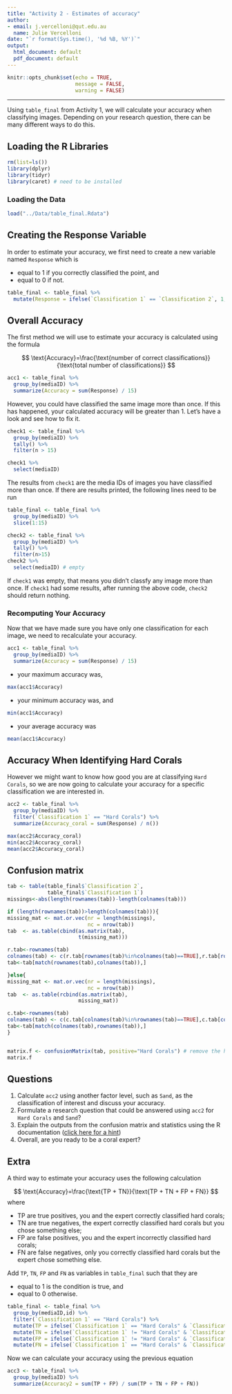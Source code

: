 ```yaml
---
title: "Activity 2 - Estimates of accuracy"
author:
- email: j.vercelloni@qut.edu.au
  name: Julie Vercelloni
date: "`r format(Sys.time(), '%d %B, %Y')`"
output:
  html_document: default
  pdf_document: default
---
```


```r
knitr::opts_chunk$set(echo = TRUE,
                      message = FALSE,
                      warning = FALSE)
```

---

<style>
table, td, th {
 border: none;
 padding-left: 1em;
 padding-right: 1em;
 min-width: 50%;
 margin-left: auto;
 margin-right: auto;
 margin-top: 1em;
 margin-bottom: 1em;
}
</style>

Using `table_final` from Activity 1, we will calculate your accuracy when classifying images. Depending on your research question, there can be many different ways to do this.   

## Loading the R Libraries

```r
rm(list=ls())
library(dplyr)
library(tidyr)
library(caret) # need to be installed 
```

### Loading the Data

```r
load("../Data/table_final.Rdata")
```

## Creating the Response Variable  

In order to estimate your accuracy, we first need to create a new variable named `Response` which is

* equal to 1 if you correctly classified the point, and 
* equal to 0 if not. 

```r
table_final <- table_final %>%
  mutate(Response = ifelse(`Classification 1` == `Classification 2`, 1, 0))
```

## Overall Accuracy

The first method we will use to estimate your accuracy is calculated using the formula

$$
\text{Accuracy}=\frac{\text{number of correct classifications}}{\text{total number of classifications}}
$$

```r
acc1 <- table_final %>%
  group_by(mediaID) %>% 
  summarize(Accuracy = sum(Response) / 15)
```

However, you could have classified the same image more than once. If this has happened, your calculated accuracy will be greater than 1. Let's have a look and see how to fix it. 

```r
check1 <- table_final %>% 
  group_by(mediaID) %>% 
  tally() %>% 
  filter(n > 15)

check1 %>% 
  select(mediaID)
```

The results from `check1` are the media IDs of images you have classified more than once. If there are results printed, the following lines need to be run

```r
table_final <- table_final %>% 
  group_by(mediaID) %>% 
  slice(1:15)
```

```r
check2 <- table_final %>% 
  group_by(mediaID) %>% 
  tally() %>% 
  filter(n>15)
check2 %>%
  select(mediaID) # empty
```

If `check1` was empty, that means you didn't classfy any image more than once. If `check1` had some results, after running the above code, `check2` should return nothing.

### Recomputing Your Accuracy

Now that we have made sure you have only one classification for each image, we need to recalculate your accuracy.

```r
acc1 <- table_final %>%
  group_by(mediaID) %>%
  summarize(Accuracy = sum(Response) / 15)
```

- your maximum accuracy was, 
```r
max(acc1$Accuracy)
```
- your minimum accuracy was, and
```r
min(acc1$Accuracy)
```
- your average accuracy was 
```r
mean(acc1$Accuracy)
```

## Accuracy When Identifying Hard Corals 

However we might want to know how good you are at classifying `Hard Corals`, so we are now going to calculate your accuracy for a specific classification we are interested in.

```r
acc2 <- table_final %>%
  group_by(mediaID) %>%
  filter(`Classification 1` == "Hard Corals") %>%
  summarize(Accuracy_coral = sum(Response) / n())

max(acc2$Accuracy_coral)
min(acc2$Accuracy_coral)
mean(acc2$Accuracy_coral)
```

## Confusion matrix 

```r
tab <- table(table_final$`Classification 2`,
             table_final$`Classification 1`)
missings<-abs(length(rownames(tab))-length(colnames(tab)))

if (length(rownames(tab))>length(colnames(tab))){
missing_mat <- mat.or.vec(nr = length(missings),
                          nc = nrow(tab))
tab  <- as.table(cbind(as.matrix(tab),
                       t(missing_mat))) 

r.tab<-rownames(tab)
colnames(tab) <- c(r.tab[rownames(tab)%in%colnames(tab)==TRUE],r.tab[rownames(tab)%in%colnames(tab)==FALSE])
tab<-tab[match(rownames(tab),colnames(tab)),]

}else{
missing_mat <- mat.or.vec(nr = length(missings),
                          nc = nrow(tab))
tab  <- as.table(rcbind(as.matrix(tab),
                       missing_mat)) 

c.tab<-rownames(tab)
colnames(tab) <- c(c.tab[colnames(tab)%in%rownames(tab)==TRUE],c.tab[colnames(tab)%in%rownames(tab)==FALSE])
tab<-tab[match(colnames(tab),rownames(tab)),]
}


matrix.f <- confusionMatrix(tab, positive="Hard Corals") # remove the hash in front of matrix.f
matrix.f
```

## Questions
1. Calculate `acc2` using another factor level, such as `Sand`, as the classification of interest and discuss your accuracy.
2. Formulate a research question that could be answered using `acc2` for `Hard Corals` and `Sand`? 
2. Explain the outputs from the confusion matrix and statistics using the R documentation ([click here for a hint](https://www.rdocumentation.org/packages/caret/versions/6.0-81/topics/confusionMatrix))
3. Overall, are you ready to be a coral expert?  

## Extra 

A third way to estimate your accuracy uses the following calculation

$$
\text{Accuracy}=\frac{\text{TP + TN}}{\text{TP + TN + FP + FN}}
$$
where

* TP are true positives, you and the expert correctly classified hard corals; 
* TN are true negatives, the expert correctly classified hard corals but you chose something else;
* FP are false positives, you and the expert incorrectly classified hard corals; 
* FN are false negatives, only you correctly classified hard corals but the expert chose something else.

Add `TP`, `TN`, `FP` and `FN` as variables in `table_final` such that they are

* equal to 1 is the condition is true, and
* equal to 0 otherwise.

```r
table_final <- table_final %>% 
  group_by(mediaID,id) %>% 
  filter(`Classification 1` == "Hard Corals") %>%
  mutate(TP = ifelse(`Classification 1` == "Hard Corals" & `Classification 2` == "Hard Corals", 1, 0)) %>%
  mutate(TN = ifelse(`Classification 1` != "Hard Corals" & `Classification 2` != "Hard Corals", 1, 0)) %>%
  mutate(FP = ifelse(`Classification 1` != "Hard Corals" & `Classification 2` == "Hard Corals", 1, 0)) %>%
  mutate(FN = ifelse(`Classification 1` == "Hard Corals" & `Classification 2` != "Hard Corals", 1, 0))
```

Now we can calculate your accuracy using the previous equation

```r
acc3 <- table_final %>% 
  group_by(mediaID) %>% 
  summarize(Accuracy2 = sum(TP + FP) / sum(TP + TN + FP + FN))
```